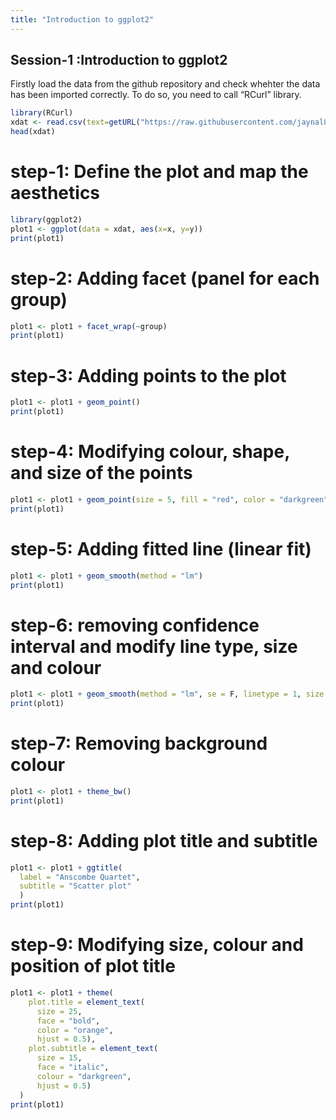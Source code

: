 ```yaml
---
title: "Introduction to ggplot2"
---
```


## Session-1 :Introduction to ggplot2
Firstly load the data from the github repository and check whehter the data has been imported correctly. To do so, you need to call "RCurl" library.

```r
library(RCurl)
xdat <- read.csv(text=getURL("https://raw.githubusercontent.com/jaynal83/MDVR/master/data/anscombe_quartet_modified.csv"), header = T, sep = ",")
head(xdat)
```


# step-1: Define the plot and map the aesthetics
```r
library(ggplot2)
plot1 <- ggplot(data = xdat, aes(x=x, y=y))
print(plot1)
```

# step-2: Adding facet (panel for each group)
```r
plot1 <- plot1 + facet_wrap(~group)
print(plot1)
```

# step-3: Adding points to the plot
```r
plot1 <- plot1 + geom_point()
print(plot1)
```

# step-4: Modifying colour, shape, and size of the points
```r
plot1 <- plot1 + geom_point(size = 5, fill = "red", color = "darkgreen", shape = 21)
print(plot1)
```

# step-5: Adding fitted line (linear fit)
```r
plot1 <- plot1 + geom_smooth(method = "lm")
print(plot1)
```

# step-6: removing confidence interval and modify line type, size and colour
```r
plot1 <- plot1 + geom_smooth(method = "lm", se = F, linetype = 1, size = 2, col = "orange")
print(plot1)
```


# step-7: Removing background colour
```r
plot1 <- plot1 + theme_bw()
print(plot1)
```

# step-8: Adding plot title and subtitle
```r
plot1 <- plot1 + ggtitle(
  label = "Anscombe Quartet", 
  subtitle = "Scatter plot"
  ) 
print(plot1)
```


# step-9: Modifying size, colour and position of plot title
```r
plot1 <- plot1 + theme(
    plot.title = element_text(
      size = 25, 
      face = "bold", 
      color = "orange", 
      hjust = 0.5),
    plot.subtitle = element_text(
      size = 15, 
      face = "italic", 
      colour = "darkgreen", 
      hjust = 0.5)
  )
print(plot1)
```

